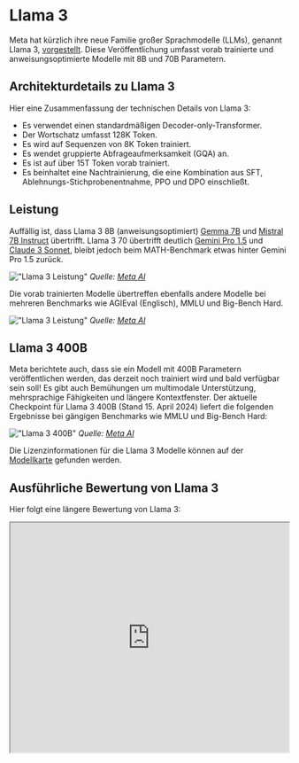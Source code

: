# Llama 3


Meta hat kürzlich ihre neue Familie großer Sprachmodelle (LLMs), genannt Llama 3, [vorgestellt](https://llama.meta.com/llama3/). Diese Veröffentlichung umfasst vorab trainierte und anweisungsoptimierte Modelle mit 8B und 70B Parametern.

## Architekturdetails zu Llama 3

Hier eine Zusammenfassung der technischen Details von Llama 3:

- Es verwendet einen standardmäßigen Decoder-only-Transformer.
- Der Wortschatz umfasst 128K Token.
- Es wird auf Sequenzen von 8K Token trainiert.
- Es wendet gruppierte Abfrageaufmerksamkeit (GQA) an.
- Es ist auf über 15T Token vorab trainiert.
- Es beinhaltet eine Nachtrainierung, die eine Kombination aus SFT, Ablehnungs-Stichprobenentnahme, PPO und DPO einschließt.

## Leistung

Auffällig ist, dass Llama 3 8B (anweisungsoptimiert) [Gemma 7B](https://www.promptingguide.ai/models/gemma) und [Mistral 7B Instruct](https://www.promptingguide.ai/models/mistral-7b) übertrifft. Llama 3 70 übertrifft deutlich [Gemini Pro 1.5](https://www.promptingguide.ai/models/gemini-pro) und [Claude 3 Sonnet](https://www.promptingguide.ai/models/claude-3), bleibt jedoch beim MATH-Benchmark etwas hinter Gemini Pro 1.5 zurück.

!["Llama 3 Leistung"](../../img/llama3/llama-instruct-performance.png)
*Quelle: [Meta AI](https://ai.meta.com/blog/meta-llama-3/)*

Die vorab trainierten Modelle übertreffen ebenfalls andere Modelle bei mehreren Benchmarks wie AGIEval (Englisch), MMLU und Big-Bench Hard.

!["Llama 3 Leistung"](../../img/llama3/llama3-pretrained-results.png)
*Quelle: [Meta AI](https://ai.meta.com/blog/meta-llama-3/)*

## Llama 3 400B

Meta berichtete auch, dass sie ein Modell mit 400B Parametern veröffentlichen werden, das derzeit noch trainiert wird und bald verfügbar sein soll! Es gibt auch Bemühungen um multimodale Unterstützung, mehrsprachige Fähigkeiten und längere Kontextfenster. Der aktuelle Checkpoint für Llama 3 400B (Stand 15. April 2024) liefert die folgenden Ergebnisse bei gängigen Benchmarks wie MMLU und Big-Bench Hard:

!["Llama 3 400B"](../../img/llama3/llama-400b.png)
*Quelle: [Meta AI](https://ai.meta.com/blog/meta-llama-3/)*

Die Lizenzinformationen für die Llama 3 Modelle können auf der [Modellkarte](https://github.com/meta-llama/llama3/blob/main/MODEL_CARD.md) gefunden werden.

## Ausführliche Bewertung von Llama 3

Hier folgt eine längere Bewertung von Llama 3:

<Bleed>
  <iframe width="100%"
    height="415px"
    src="https://www.youtube.com/embed/h2aEmciRd6U?si=m7-xXu5IWpB-6mE0" allow="accelerometer; autoplay; clipboard-write; encrypted-media; gyroscope; picture-in-picture"
    allowFullScreen
    />
</Bleed>